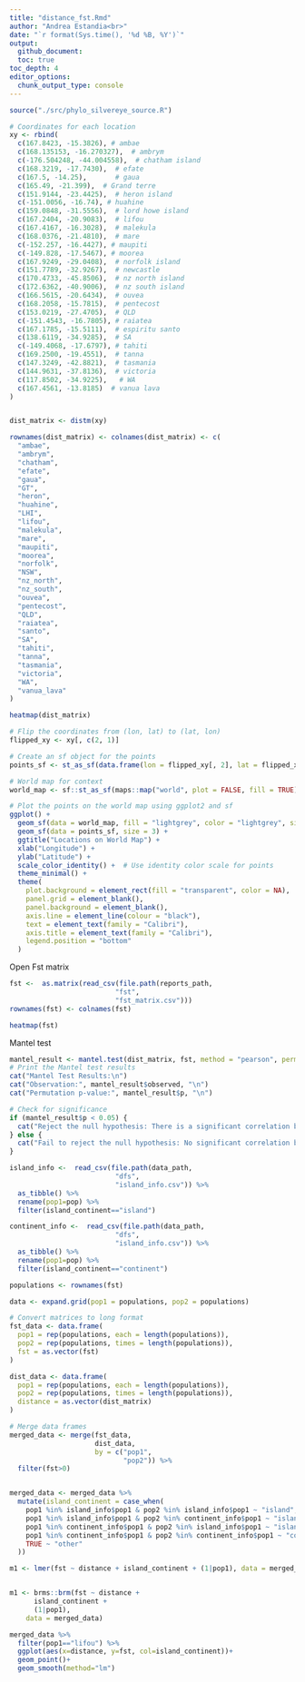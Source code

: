 ```yaml
---
title: "distance_fst.Rmd"
author: "Andrea Estandia<br>"
date: "`r format(Sys.time(), '%d %B, %Y')`"
output:
  github_document:
  toc: true
toc_depth: 4
editor_options:
  chunk_output_type: console
---
```


```r
source("./src/phylo_silvereye_source.R")
```

```r
# Coordinates for each location
xy <- rbind(
  c(167.8423, -15.3826), # ambae
  c(168.135153, -16.270327),  # ambrym
  c(-176.504248, -44.004558),  # chatham island
  c(168.3219, -17.7430),  # efate
  c(167.5, -14.25),       # gaua
  c(165.49, -21.399),  # Grand terre
  c(151.9144, -23.4425),  # heron island
  c(-151.0056, -16.74), # huahine
  c(159.0848, -31.5556),  # lord howe island
  c(167.2404, -20.9083),  # lifou
  c(167.4167, -16.3028),  # malekula
  c(168.0376, -21.4810),  # mare
  c(-152.257, -16.4427), # maupiti
  c(-149.828, -17.5467), # moorea
  c(167.9249, -29.0408),  # norfolk island
  c(151.7789, -32.9267),  # newcastle
  c(170.4733, -45.8506),  # nz north island
  c(172.6362, -40.9006),  # nz south island
  c(166.5615, -20.6434),  # ouvea
  c(168.2058, -15.7815),  # pentecost
  c(153.0219, -27.4705),  # QLD
  c(-151.4543, -16.7805), # raiatea
  c(167.1785, -15.5111),  # espiritu santo
  c(138.6119, -34.9285),  # SA
  c(-149.4068, -17.6797), # tahiti
  c(169.2500, -19.4551),  # tanna
  c(147.3249, -42.8821),  # tasmania
  c(144.9631, -37.8136),  # victoria
  c(117.8502, -34.9225),   # WA
  c(167.4561, -13.8185)  # vanua lava
)


dist_matrix <- distm(xy)

rownames(dist_matrix) <- colnames(dist_matrix) <- c(
  "ambae",
  "ambrym",
  "chatham",
  "efate",
  "gaua",
  "GT",
  "heron",
  "huahine",
  "LHI",
  "lifou",
  "malekula",
  "mare",
  "maupiti",
  "moorea",
  "norfolk",
  "NSW",
  "nz_north",
  "nz_south",
  "ouvea",
  "pentecost",
  "QLD",
  "raiatea",
  "santo",
  "SA",
  "tahiti",
  "tanna",
  "tasmania",
  "victoria",
  "WA",
  "vanua_lava"
)

heatmap(dist_matrix)
```

```r
# Flip the coordinates from (lon, lat) to (lat, lon)
flipped_xy <- xy[, c(2, 1)]

# Create an sf object for the points
points_sf <- st_as_sf(data.frame(lon = flipped_xy[, 2], lat = flipped_xy[, 1]), coords = c("lon", "lat"), crs = 4326)

# World map for context
world_map <- sf::st_as_sf(maps::map("world", plot = FALSE, fill = TRUE))

# Plot the points on the world map using ggplot2 and sf
ggplot() +
  geom_sf(data = world_map, fill = "lightgrey", color = "lightgrey", size = 0) +
  geom_sf(data = points_sf, size = 3) +
  ggtitle("Locations on World Map") +
  xlab("Longitude") +
  ylab("Latitude") +
  scale_color_identity() +  # Use identity color scale for points
  theme_minimal() +
  theme(
    plot.background = element_rect(fill = "transparent", color = NA),
    panel.grid = element_blank(),
    panel.background = element_blank(),
    axis.line = element_line(colour = "black"),
    text = element_text(family = "Calibri"),
    axis.title = element_text(family = "Calibri"),
    legend.position = "bottom"
  )
```

Open Fst matrix
```r
fst <-  as.matrix(read_csv(file.path(reports_path,
                          "fst",
                          "fst_matrix.csv")))
rownames(fst) <- colnames(fst)

heatmap(fst)

```

Mantel test
```r
mantel_result <- mantel.test(dist_matrix, fst, method = "pearson", permutations = 1000)
# Print the Mantel test results
cat("Mantel Test Results:\n")
cat("Observation:", mantel_result$observed, "\n")
cat("Permutation p-value:", mantel_result$p, "\n")

# Check for significance
if (mantel_result$p < 0.05) {
  cat("Reject the null hypothesis: There is a significant correlation between distance and FST matrices\n")
} else {
  cat("Fail to reject the null hypothesis: No significant correlation between distance and FST matrices\n")
}
```

```r
island_info <-  read_csv(file.path(data_path,
                          "dfs",
                          "island_info.csv")) %>% 
  as_tibble() %>% 
  rename(pop1=pop) %>% 
  filter(island_continent=="island")

continent_info <-  read_csv(file.path(data_path,
                          "dfs",
                          "island_info.csv")) %>% 
  as_tibble() %>% 
  rename(pop1=pop) %>% 
  filter(island_continent=="continent")

populations <- rownames(fst)

data <- expand.grid(pop1 = populations, pop2 = populations)

# Convert matrices to long format
fst_data <- data.frame(
  pop1 = rep(populations, each = length(populations)),
  pop2 = rep(populations, times = length(populations)),
  fst = as.vector(fst)
)

dist_data <- data.frame(
  pop1 = rep(populations, each = length(populations)),
  pop2 = rep(populations, times = length(populations)),
  distance = as.vector(dist_matrix)
)

# Merge data frames
merged_data <- merge(fst_data, 
                     dist_data, 
                     by = c("pop1", 
                            "pop2")) %>% 
  filter(fst>0)


merged_data <- merged_data %>%
  mutate(island_continent = case_when(
    pop1 %in% island_info$pop1 & pop2 %in% island_info$pop1 ~ "island",
    pop1 %in% island_info$pop1 & pop2 %in% continent_info$pop1 ~ "island_continent",
    pop1 %in% continent_info$pop1 & pop2 %in% island_info$pop1 ~ "island_continent",
    pop1 %in% continent_info$pop1 & pop2 %in% continent_info$pop1 ~ "continent",
    TRUE ~ "other"
  ))

m1 <- lmer(fst ~ distance + island_continent + (1|pop1), data = merged_data)


m1 <- brms::brm(fst ~ distance + 
      island_continent + 
      (1|pop1),
    data = merged_data)

merged_data %>% 
  filter(pop1=="lifou") %>% 
  ggplot(aes(x=distance, y=fst, col=island_continent))+
  geom_point()+
  geom_smooth(method="lm")

```

